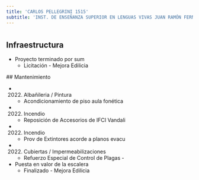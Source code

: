 ```yaml
---
title: 'CARLOS PELLEGRINI 1515'
subtitle: 'INST. DE ENSEÑANZA SUPERIOR EN LENGUAS VIVAS JUAN RAMÓN FERNÁNDEZ'
---
```


#
## Infraestructura

* Proyecto terminado por sum 
    + Licitación - Mejora Edilicia 


 ## Mantenimiento

*  (2022) Albañileria / Pintura 
    + Acondicionamiento de piso aula fonética

*  (2022) Incendio 
    + Reposición de Accesorios de IFCI Vandali

*  (2022) Incendio 
    + Prov de Extintores acorde a planos evacu

*  (2022) Cubiertas / Impermeabilizaciones 
    + Refuerzo Especial de Control de Plagas -





* Puesta en valor de la escalera 
    + Finalizado - Mejora Edilicia 




